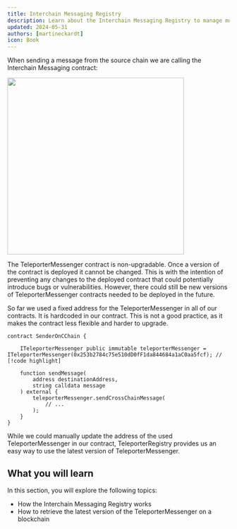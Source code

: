 ```yaml
---
title: Interchain Messaging Registry
description: Learn about the Interchain Messaging Registry to manage multiple Interchain Messaging versions.
updated: 2024-05-31
authors: [martineckardt]
icon: Book
---
```


When sending a message from the source chain we are calling the Interchain Messaging contract:

<img src="/common-images/teleporter/teleporter-source.png" width="400" class="mx-auto"/>

The TeleporterMessenger contract is non-upgradable. Once a version of the contract is deployed it cannot be changed. This is with the intention of preventing any changes to the deployed contract that could potentially introduce bugs or vulnerabilities. However, there could still be new versions of TeleporterMessenger contracts needed to be deployed in the future.

So far we used a fixed address for the TeleporterMessenger in all of our contracts. It is hardcoded in our contract. This is not a good practice, as it makes the contract less flexible and harder to upgrade.

```solidity
contract SenderOnCChain {

    ITeleporterMessenger public immutable teleporterMessenger = ITeleporterMessenger(0x253b2784c75e510dD0fF1da844684a1aC0aa5fcf); // [!code highlight]

    function sendMessage(
        address destinationAddress,
        string calldata message
    ) external {
        teleporterMessenger.sendCrossChainMessage(
            // ...
        );
    }
}
```

While we could manually update the address of the used TeleporterMessenger in our contract, TeleporterRegistry provides us an easy way to use the latest version of TeleporterMessenger.

## What you will learn

In this section, you will explore the following topics:

- How the Interchain Messaging Registry works
- How to retrieve the latest version of the TeleporterMessenger on a blockchain
